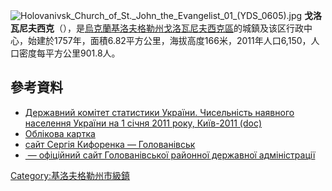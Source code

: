 {{No footnotes|time=2015-09-16T14:21:34+00:00}}
[[File:Holovanivsk_Church_of_St._John_the_Evangelist_01_(YDS_0605).jpg|thumb]]
'''戈洛瓦尼夫西克'''（{{lang-uk|Голованівськ}}），是[[烏克蘭|烏克蘭]][[基洛夫格勒州|基洛夫格勒州]][[戈洛瓦尼夫西克區|戈洛瓦尼夫西克區]]的城鎮及该区行政中心，始建於1757年，面積6.82平方公里，海拔高度166米，2011年人口6,150，人口密度每平方公里901.8人。

==參考資料==
*[https://web.archive.org/web/20121010205321/http://stat6.stat.lviv.ua/PXWEB2007/ukr/publ/2011/chnas.zip Державний комітет статистики України. Чисельність наявного населення України на 1 січня 2011 року, Київ-2011 (doc)]
* [http://gska2.rada.gov.ua/pls/z7502/A005?rdat1=04.07.2008&rf7571=16532 Облікова картка]{{dead link|date=2018年3月 |bot=InternetArchiveBot |fix-attempted=yes }}
* [http://mskifa.narod.ru/golovanivsk.html сайт Сергія Кифоренка — Голованівськ] {{Wayback|url=http://mskifa.narod.ru/golovanivsk.html |date=20190119040500 }}
* [https://web.archive.org/web/20140223094237/http://golvrda.org.ua/  — офіційний сайт Голованівської районної державної адміністрації]

{{coord|48|22|48|N|30|26|50|E|scale:30000_region:UA|display=title}}
{{Kirovohrad-geo-stub}}

{{DEFAULTSORT:Голованівськ}}
[[Category:基洛夫格勒州市級鎮|Category:基洛夫格勒州市級鎮]]